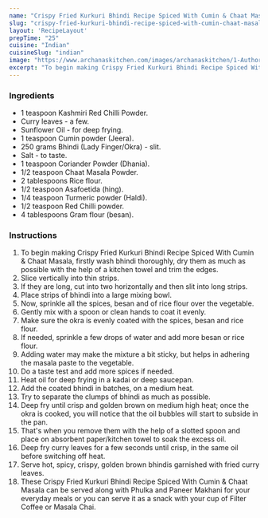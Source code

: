 ---
name: "Crispy Fried Kurkuri Bhindi Recipe Spiced With Cumin & Chaat Masala"
slug: "crispy-fried-kurkuri-bhindi-recipe-spiced-with-cumin-chaat-masala"
layout: 'RecipeLayout'
prepTime: "25"
cuisine: "Indian"
cuisineSlug: "indian"
image: "https://www.archanaskitchen.com/images/archanaskitchen/1-Author/Curryandvanilla/Bhindi_KurkuriCrispy_Indian_Spiced_Okra_Fry.jpg"
excerpt: "To begin making Crispy Fried Kurkuri Bhindi Recipe Spiced With Cumin  Chaat Masala, firstly wash bhindi thoroughly, dry them as much as possible with the help of a kitchen towel and trim the edges"
---

### Ingredients

- 1 teaspoon Kashmiri Red Chilli Powder.
- Curry leaves - a few.
- Sunflower Oil - for deep frying.
- 1 teaspoon Cumin powder (Jeera).
- 250 grams Bhindi (Lady Finger/Okra) - slit.
- Salt - to taste.
- 1 teaspoon Coriander Powder (Dhania).
- 1/2 teaspoon Chaat Masala Powder.
- 2 tablespoons Rice flour.
- 1/2 teaspoon Asafoetida (hing).
- 1/4 teaspoon Turmeric powder (Haldi).
- 1/2 teaspoon Red Chilli powder.
- 4 tablespoons Gram flour (besan).

### Instructions

1. To begin making Crispy Fried Kurkuri Bhindi Recipe Spiced With Cumin & Chaat Masala, firstly wash bhindi thoroughly, dry them as much as possible with the help of a kitchen towel and trim the edges.
1. Slice vertically into thin strips.
1. If they are long, cut into two horizontally and then slit into long strips.
1. Place strips of bhindi into a large mixing bowl.
1. Now, sprinkle all the spices, besan and of rice flour over the vegetable.
1. Gently mix with a spoon or clean hands to coat it evenly.
1. Make sure the okra is evenly coated with the spices, besan and rice flour.
1. If needed, sprinkle a few drops of water and add more besan or rice flour.
1. Adding water may make the mixture a bit sticky, but helps in adhering the masala paste to the vegetable.
1. Do a taste test and add more spices if needed.
1. Heat oil for deep frying in a kadai or deep saucepan.
1. Add the coated bhindi in batches, on a medium heat.
1. Try to separate the clumps of bhindi as much as possible.
1. Deep fry until crisp and golden brown on medium high heat; once the okra is cooked, you will notice that the oil bubbles will start to subside in the pan.
1. That's when you remove them with the help of a slotted spoon and place on absorbent paper/kitchen towel to soak the excess oil.
1. Deep fry curry leaves for a few seconds until crisp, in the same oil before switching off heat.
1. Serve hot, spicy, crispy, golden brown bhindis garnished with fried curry leaves.
1. These Crispy Fried Kurkuri Bhindi Recipe Spiced With Cumin & Chaat Masala can be served along with Phulka and Paneer Makhani for your everyday meals or you can serve it as a snack with your cup of Filter Coffee or Masala Chai.
